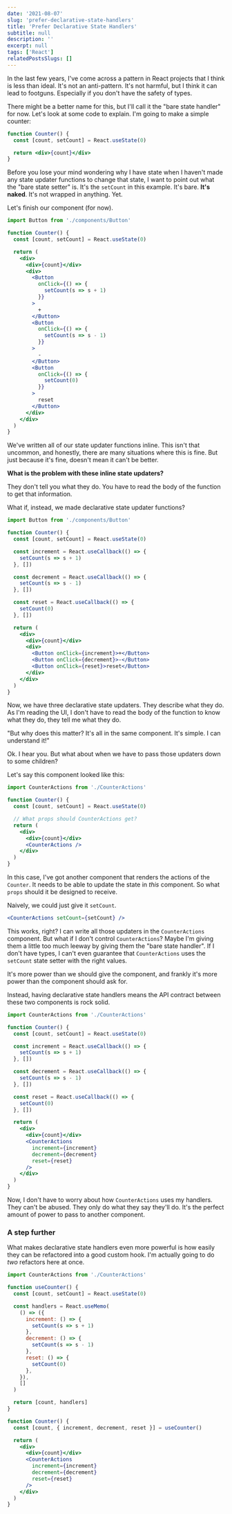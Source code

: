 ```yaml
---
date: '2021-08-07'
slug: 'prefer-declarative-state-handlers'
title: 'Prefer Declarative State Handlers'
subtitle: null
description: ''
excerpt: null
tags: ['React']
relatedPostsSlugs: []
---
```


In the last few years, I've come across a pattern in React projects that I think is less than ideal. It's not an anti-pattern. It's not harmful, but I think it can lead to footguns. Especially if you don't have the safety of types.

There might be a better name for this, but I'll call it the "bare state handler" for now. Let's look at some code to explain. I'm going to make a simple counter: <Marker content="Big surprise, right?" />

```jsx
function Counter() {
  const [count, setCount] = React.useState(0)

  return <div>{count}</div>
}
```

Before you lose your mind wondering why I have state when I haven't made any state updater functions to change that state, I want to point out what the "bare state setter" is. It's the `setCount` in this example. It's bare. **It's naked**. It's not wrapped in anything. Yet.

Let's finish our component (for now).

```jsx
import Button from './components/Button'

function Counter() {
  const [count, setCount] = React.useState(0)

  return (
    <div>
      <div>{count}</div>
      <div>
        <Button
          onClick={() => {
            setCount(s => s + 1)
          }}
        >
          +
        </Button>
        <Button
          onClick={() => {
            setCount(s => s - 1)
          }}
        >
          -
        </Button>
        <Button
          onClick={() => {
            setCount(0)
          }}
        >
          reset
        </Button>
      </div>
    </div>
  )
}
```

We've written all of our state updater functions inline. This isn't that uncommon, and honestly, there are many situations where this is fine. But just because it's fine, doesn't mean it can't be better.

**What is the problem with these inline state updaters?**

They don't tell you what they do. You have to read the body of the function to get that information.

What if, instead, we made declarative state updater functions?

```jsx
import Button from './components/Button'

function Counter() {
  const [count, setCount] = React.useState(0)

  const increment = React.useCallback(() => {
    setCount(s => s + 1)
  }, [])

  const decrement = React.useCallback(() => {
    setCount(s => s - 1)
  }, [])

  const reset = React.useCallback(() => {
    setCount(0)
  }, [])

  return (
    <div>
      <div>{count}</div>
      <div>
        <Button onClick={increment}>+</Button>
        <Button onClick={decrement}>-</Button>
        <Button onClick={reset}>reset</Button>
      </div>
    </div>
  )
}
```

Now, we have three declarative state updaters. They describe what they do. As I'm reading the UI, I don't have to read the body of the function to know what they do, they tell me what they do.

"But why does this matter? It's all in the same component. It's simple. I can understand it!"

Ok. I hear you. But what about when we have to pass those updaters down to some children?

Let's say this component looked like this:

```jsx
import CounterActions from './CounterActions'

function Counter() {
  const [count, setCount] = React.useState(0)

  // What props should CounterActions get?
  return (
    <div>
      <div>{count}</div>
      <CounterActions />
    </div>
  )
}
```

In this case, I've got another component that renders the actions of the `Counter`. It needs to be able to update the state in _this_ component. So what `props` should it be designed to receive.

Naively, we could just give it `setCount`.

```jsx
<CounterActions setCount={setCount} />
```

This works, right? I can write all those updaters in the `CounterActions` component. But what if I don't control `CounterActions`? Maybe I'm giving them a little too much leeway by giving them the "bare state handler". If I don't have types, I can't even guarantee that `CounterActions` uses the `setCount` state setter with the right values.

It's more power than we should give the component, and frankly it's more power than the component should ask for.

Instead, having declarative state handlers means the API contract between these two components is rock solid.

```jsx
import CounterActions from './CounterActions'

function Counter() {
  const [count, setCount] = React.useState(0)

  const increment = React.useCallback(() => {
    setCount(s => s + 1)
  }, [])

  const decrement = React.useCallback(() => {
    setCount(s => s - 1)
  }, [])

  const reset = React.useCallback(() => {
    setCount(0)
  }, [])

  return (
    <div>
      <div>{count}</div>
      <CounterActions
        increment={increment}
        decrement={decrement}
        reset={reset}
      />
    </div>
  )
}
```

Now, I don't have to worry about how `CounterActions` uses my handlers. They can't be abused. They only do what they say they'll do. It's the perfect amount of power to pass to another component.

### A step further

What makes declarative state handlers even more powerful is how easily they can be refactored into a good custom hook. I'm actually going to do _two_ refactors here at once.

```jsx
import CounterActions from './CounterActions'

function useCounter() {
  const [count, setCount] = React.useState(0)

  const handlers = React.useMemo(
    () => ({
      increment: () => {
        setCount(s => s + 1)
      },
      decrement: () => {
        setCount(s => s - 1)
      },
      reset: () => {
        setCount(0)
      },
    }),
    []
  )

  return [count, handlers]
}

function Counter() {
  const [count, { increment, decrement, reset }] = useCounter()

  return (
    <div>
      <div>{count}</div>
      <CounterActions
        increment={increment}
        decrement={decrement}
        reset={reset}
      />
    </div>
  )
}
```
